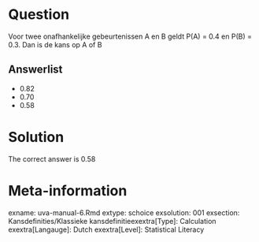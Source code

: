 Question
========

Voor twee onafhankelijke gebeurtenissen A en B geldt P(A) = 0.4 en P(B) = 0.3. Dan is de kans op A of B 

Answerlist
----------
* 0.82
* 0.70
* 0.58

Solution
========

The correct answer is  0.58 

Meta-information
================
exname: uva-manual-6.Rmd 
extype: schoice 
exsolution: 001 
exsection: Kansdefinities/Klassieke kansdefinitieexextra[Type]: Calculation
exextra[Langauge]: Dutch 
exextra[Level]: Statistical Literacy
